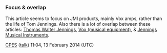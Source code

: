 <article id="21977778" title=Talk:Thomas Walter Jennings>
	<talkpage id="21977778" title="Talk:Thomas Walter Jennings">
{{WikiProject Biography
|living=no
|class=
|listas=Jennings, Thomas Walter
}}


===Focus &amp; overlap===

This article seems to focus on JMI products, mainly Vox amps, rather than the life of Tom Jennings. Also there is a lot of overlap between these articles: [[Thomas Walter Jennings]], [[Vox (musical equipment)]], &amp; [[Jennings Musical Instruments]].      

[[User:CPES|CPES]] ([[User talk:CPES|talk]]) 11:04, 13 February 2014 (UTC)
	</talkpage>
</article>